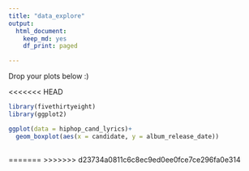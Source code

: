 ```yaml
---
title: "data_explore"
output: 
  html_document:
    keep_md: yes
    df_print: paged

---
```


Drop your plots below :)

<<<<<<< HEAD
```r
library(fivethirtyeight)
library(ggplot2)
```

```r
ggplot(data = hiphop_cand_lyrics)+
  geom_boxplot(aes(x = candidate, y = album_release_date))
  
```

=======
>>>>>>> d23734a0811c6c8ec9ed0ee0fce7ce296fa0e314
